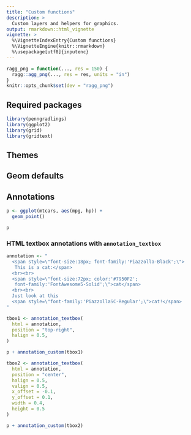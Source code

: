 ```yaml
---
title: "Custom functions"
description: >
  Custom layers and helpers for graphics.
output: rmarkdown::html_vignette
vignette: >
  %\VignetteIndexEntry{Custom functions}
  %\VignetteEngine{knitr::rmarkdown}
  %\usepackage[utf8]{inputenc}
---
```


```r
ragg_png = function(..., res = 150) {
  ragg::agg_png(..., res = res, units = "in")
}
knitr::opts_chunk$set(dev = "ragg_png")
```


## Required packages

```r
library(penngradlings)
library(ggplot2)
library(grid)
library(gridtext)
```

## Themes

## Geom defaults

## Annotations

```r
p <- ggplot(mtcars, aes(mpg, hp)) +
  geom_point()

p
```


### HTML textbox annotations with `annotation_textbox` 

```r
annotation <- "
  <span style=\"font-size:18px; font-family:'Piazzolla-Black';\">
   This is a cat:</span>
  <br><br>
  <span style=\"font-size:72px; color:'#7950F2';
   font-family:'FontAwesome5-Solid';\">cat</span>
  <br><br>
  Just look at this
  <span style=\"font-family:'PiazzollaSC-Regular';\">cat!</span>
"

tbox1 <- annotation_textbox(
  html = annotation,
  position = "top-right",
  halign = 0.5,
)

p + annotation_custom(tbox1)
```

```r
tbox2 <- annotation_textbox(
  html = annotation,
  position = "center",
  halign = 0.5,
  valign = 0.5,
  x_offset = -0.1,
  y_offset = 0.1,
  width = 0.4,
  height = 0.5
)

p + annotation_custom(tbox2)
```

